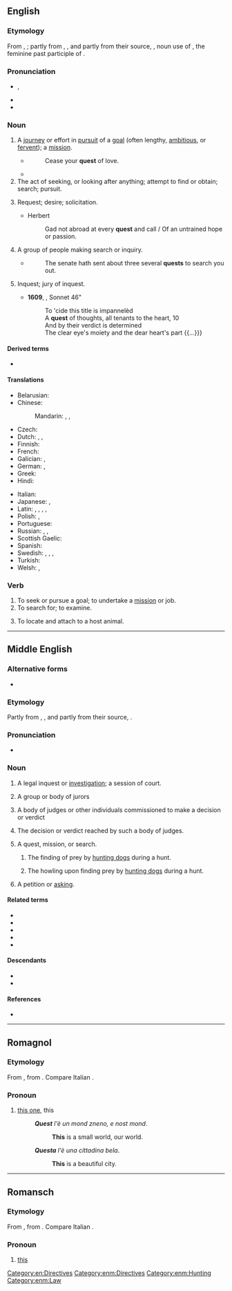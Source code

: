 {{also|QUEST|quest'}}
==English==
{{wikipedia}}

===Etymology===
From {{inh|en|enm|quest}}, {{m|enm|queste}}; partly from {{der|en|xno|queste}}, {{der|en|fro|queste||acquisition, search, hunt}}, and partly from their source, {{der|en|la|quaesta||tribute, tax, inquiry, search}}, noun use of {{m|la|quaesita}}, the feminine past participle of {{m|la|quaerere||to ask, seek}}.

===Pronunciation===
* {{IPA|/kwɛst/|lang=en}}, {{enPR|kwĕst}}
* {{audio|en-us-quest.ogg|Audio (US)|lang=en}}
* {{rhymes|ɛst|lang=en}}

===Noun===
{{en-noun}}

# A [[journey]] or effort in [[pursuit]] of a [[goal]] (often lengthy, [[ambitious]], or [[fervent]]); a [[mission]].
#* {{w|William Shakespeare}}
#*: Cease your '''quest''' of love.
#* {{quote-magazine|date=2013-01
|author=Katie L. Burke
|title=Ecological Dependency
|volume=101|issue=1|page=64
|magazine=[[w:American Scientist|American Scientist]]
|url=http://www.americanscientist.org/bookshelf/pub/ecological-dependency
|passage=In his first book since the 2008 essay collection ''Natural Acts: A Sidelong View of Science and Nature'', David Quammen looks at the natural world from yet another angle: the search for the next human pandemic, what epidemiologists call “the next big one.” His '''quest''' leads him around the world to study a variety of suspect zoonoses—animal-hosted pathogens that infect humans.}}
# The act of seeking, or looking after anything; attempt to find or obtain; search; pursuit.
#: {{ux|en|to rove in '''quest''' of game, of a lost child, of property, etc.}}
# {{lb|en|obsolete}} Request; desire; solicitation.
#* Herbert
#*: Gad not abroad at every '''quest''' and call / Of an untrained hope or passion.
# {{lb|en|obsolete}} A group of people making search or inquiry.
#* {{w|William Shakespeare}}
#*: The senate hath sent about three several '''quests''' to search you out.
# {{lb|en|obsolete}} Inquest; jury of inquest.
#* '''1609''', {{w|Wiiliam Shakespeare}}, Sonnet 46"
#*: To 'cide this title is impannelèd
#*: A '''quest''' of thoughts, all tenants to the heart, 10
#*: And by their verdict is determined
#*: The clear eye's moiety and the dear heart's part {{...}}}
====Derived terms====
* {{l|en|sidequest}}

====Translations====
{{trans-top|journey or effort in pursuit of a goal}}
* Belarusian: {{t|be|пошук|sc=Cyrl}}
* Chinese:
*: Mandarin: {{t+|cmn|探索|tr=tànsuǒ|sc=Hani}}, {{t+|cmn|尋求|sc=Hani}}, {{t+|cmn|寻求|tr=xúnqiú|sc=Hani}}
* Czech: {{t+|cs|výprava|f}}
* Dutch: {{t+|nl|queeste|f}} {{qualifier|dated}}, {{t+|nl|zoektocht|m}}, {{t|nl|streeftocht|m}}
* Finnish: {{t+|fi|etsintä}}
* French: {{t+|fr|quête|f}}
* Galician: {{t|gl|busca|f}}, {{t+|gl|procura|f}}
* German: {{t+|de|Suche|f}}, {{t|de|Queste|f}}
* Greek: {{t+|el|αναζήτηση|f}}
* Hindi: {{t|hi|फ़िराक़|tr=firaaq|sc=Deva}}
{{trans-mid}}
* Italian: {{t+|it|ricerca|f}}
* Japanese: {{t+|ja|探索|tr=たんさく, tansaku|sc=Jpan}}, {{t|ja|探求|tr=たんきゅう, tankyū|sc=Jpan}}
* Latin: {{t|la|indagatio|f}}, {{t|la|investigatio|f}}, {{t|la|inquisitio|f}}, {{t|la|scrutatio|f}}, {{t|la|scrutatio|f}}
* Polish: {{t+|pl|poszukiwanie|n}}, {{t|pl|poszukiwania|p}}
* Portuguese: {{t+|pt|busca|f}}
* Russian: {{t+|ru|по́иск|m}}, {{t+|ru|поиск|alt=по́иски|m-p}}, {{t+|ru|квест|m}}
* Scottish Gaelic: {{t|gd|sireadh|m}}
* Spanish: {{t+|es|búsqueda|f}}
* Swedish: {{t+|sv|resa|c}}, {{t+|sv|uppdrag|n}}, {{t+|sv|mål|n}}, {{t+|sv|strävan|c}}
* Turkish: {{t+|tr|arama}}
* Welsh: {{t|cy|cwest|m}}, {{t|cy|cwestau|m-p}}
{{trans-bottom}}

===Verb===
{{en-verb}}

# To seek or pursue a goal; to undertake a [[mission]] or job.
# To search for; to examine.
#: {{rfquotek|Sir T. Herbert}}
# {{lb|en|entomology|of a tick}} To locate and attach to a host animal.

[[Category:en:Directives]]

----

==Middle English==

===Alternative forms===
* {{alter|enm|queste|qwest|qwhest}}

===Etymology===
Partly from {{bor|enm|xno|queste}}, {{bor|enm|fro|queste}}, and partly from their source, {{bor|enm|la|quaesta}}.

===Pronunciation===
* {{IPA|lang=enm|/ˈkwɛst(ə)/}}

===Noun===
{{enm-noun|pl=questes}}

# {{lb|enm|Late ME}} A legal inquest or [[investigation]]; a session of court.
# {{lb|enm|Late ME}} A group or body of jurors
# {{lb|enm|rare}} A body of judges or other individuals commissioned to make a decision or verdict
# {{lb|enm|rare}} The decision or verdict reached by such a body of judges.
# {{lb|enm|rare}} A quest, mission, or search.
## {{lb|enm|rare}} The finding of prey by [[hunting dogs]] during a hunt.
## {{lb|enm|rare|Late ME}} The howling upon finding prey by [[hunting dogs]] during a hunt.
# {{lb|enm|rare|Late ME}} A petition or [[asking]].

====Related terms====
* {{l|enm|conquest}}
* {{l|enm|enquest}}
* {{l|enm|questen}}
* {{l|enm|questor}}
* {{l|enm|request}}

====Descendants====
* {{desc|en|quest}}
* {{desc|sco|quest}}

====References====
* {{R:MED Online|entry=quest(e (n.) |id=MED30797 |accessdate=2018-06-2}}

[[Category:enm:Directives]]
[[Category:enm:Hunting]]
[[Category:enm:Law]]

----

==Romagnol==

===Etymology===
From {{inh|rgn|VL.||*eccu istu}}, from {{inh|rgn|la|eccum}} {{m|la|istum}}. Compare Italian {{m|it|questo}}.

===Pronoun===
{{head|rgn|pronoun|feminine singular|questa}}

# [[this one]], this
#: '''''Quest''' l'è un mond zneno, e nost mond''.
#:: '''This''' is a small world, our world.
#: '''''Questa''' l'è una cittadina bela''.
#:: '''This''' is a beautiful city.

----

==Romansch==

===Etymology===
From {{inh|rm|VL.||*eccu istu}}, from {{inh|rm|la|eccum}} {{m|la|istum}}. Compare Italian {{m|it|questo}}.

===Pronoun===
{{head|rm|pronouns}}

# [[this]]